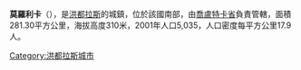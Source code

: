 '''莫羅利卡'''（{{lang-es|Morolica}}），是[[洪都拉斯|洪都拉斯]]的城鎮，位於該國南部，由[[喬盧特卡省|喬盧特卡省]]負責管轄，面積281.30平方公里，海拔高度310米，2001年人口5,035，人口密度每平方公里17.9人。

{{coord|13|34|N|86|54|W|display=title|region:HN_type:city_source:GNS-enwiki}}

{{Honduras-geo-stub}}
[[Category:洪都拉斯城市|Category:洪都拉斯城市]]